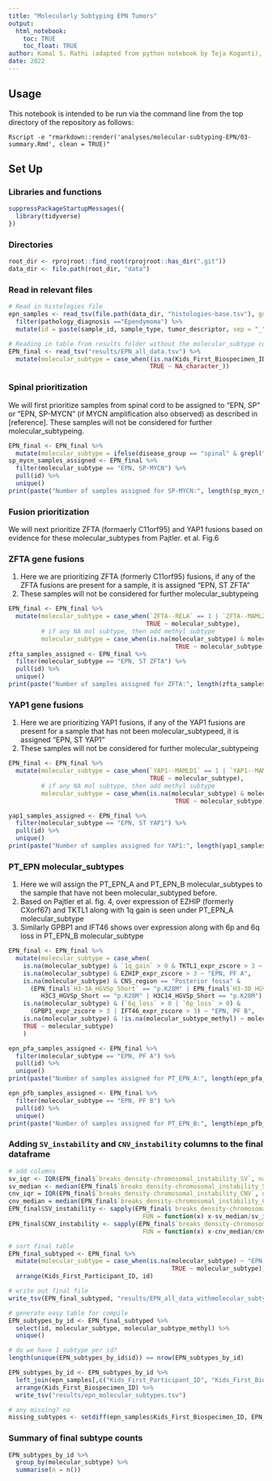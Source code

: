 ```yaml
---
title: "Molecularly Subtyping EPN Tumors"
output: 
  html_notebook:
    toc: TRUE
    toc_float: TRUE
author: Komal S. Rathi (adapted from python notebook by Teja Koganti), Ryan Corbett
date: 2022
---
```


## Usage

This notebook is intended to be run via the command line from the top directory
of the repository as follows:

```
Rscript -e "rmarkdown::render('analyses/molecular-subtyping-EPN/03-summary.Rmd', clean = TRUE)"
```

## Set Up

### Libraries and functions

```r
suppressPackageStartupMessages({
  library(tidyverse)
})
```

### Directories

```r
root_dir <- rprojroot::find_root(rprojroot::has_dir(".git"))
data_dir <- file.path(root_dir, "data")
```

### Read in relevant files

```r
# Read in histologies file
epn_samples <- read_tsv(file.path(data_dir, "histologies-base.tsv"), guess_max = 100000) %>%
  filter(pathology_diagnosis =="Ependymoma") %>%
  mutate(id = paste(sample_id, sample_type, tumor_descriptor, sep = "_"))

# Reading in table from results folder without the molecular_subtype column
EPN_final <- read_tsv("results/EPN_all_data.tsv") %>%
  mutate(molecular_subtype = case_when((is.na(Kids_First_Biospecimen_ID_DNA) & is.na(Kids_First_Biospecimen_ID_RNA) & is.na(Kids_First_Biospecimen_ID_RNA_panel) &                                  !is.na(Kids_First_Biospecimen_ID_Methyl) & is.na(molecular_subtype_methyl)) ~ "EPN, To be classified",
                                       TRUE ~ NA_character_))
```

### Spinal prioritization

We will first prioritize samples from spinal cord to be assigned to "EPN, SP" or "EPN, SP-MYCN" (if MYCN amplification also observed) as described in [reference]. These samples will not be considered for further molecular_subtypeing. 

```r
EPN_final <- EPN_final %>%
  mutate(molecular_subtype = ifelse(disease_group == "spinal" & grepl("amplification", consensus_focal_CN_MYCN), "EPN, SP-MYCN", molecular_subtype))
sp_mycn_samples_assigned <- EPN_final %>%
  filter(molecular_subtype == "EPN, SP-MYCN") %>%
  pull(id) %>%
  unique()
print(paste("Number of samples assigned for SP-MYCN:", length(sp_mycn_samples_assigned)))
```

### Fusion prioritization

We will next prioritize ZFTA (formaerly C11orf95) and YAP1 fusions based on evidence for these molecular_subtypes from Pajtler. et al. Fig.6

### ZFTA gene fusions

1. Here we are prioritizing ZFTA (formerly C11orf95) fusions, if any of the ZFTA fusions are present for a sample, it is assigned "EPN, ST ZFTA"
2. These samples will not be considered for further molecular_subtypeing

```r
EPN_final <- EPN_final %>%
  mutate(molecular_subtype = case_when(`ZFTA--RELA` == 1 | `ZFTA--MAML2` == 1 ~ "EPN, ST ZFTA",
                                      TRUE ~ molecular_subtype),
         # if any NA mol subtype, then add methyl subtype
         molecular_subtype = case_when(is.na(molecular_subtype) & molecular_subtype_methyl == "EPN, ST ZFTA" ~ "EPN, ST ZFTA",
                                              TRUE ~ molecular_subtype))
zfta_samples_assigned <- EPN_final %>%
  filter(molecular_subtype == "EPN, ST ZFTA") %>%
  pull(id) %>%
  unique()
print(paste("Number of samples assigned for ZFTA:", length(zfta_samples_assigned)))
```


### YAP1 gene fusions

1. Here we are prioritizing YAP1 fusions, if any of the YAP1 fusions are present for a sample that has not been molecular_subtypeed, it is assigned "EPN, ST YAP1"
2. These samples will not be considered for further molecular_subtypeing

```r
EPN_final <- EPN_final %>%
  mutate(molecular_subtype = case_when(`YAP1--MAMLD1` == 1 | `YAP1--MAML2` == 1 | `YAP1--FAM118B` == 1 ~ "EPN, ST YAP1",
                                       TRUE ~ molecular_subtype),
         # if any NA mol subtype, then add methyl subtype
         molecular_subtype = case_when(is.na(molecular_subtype) & molecular_subtype_methyl == "EPN, ST YAP1" ~ "EPN, ST YAP1",
                                              TRUE ~ molecular_subtype))

yap1_samples_assigned <- EPN_final %>%
  filter(molecular_subtype == "EPN, ST YAP1") %>%
  pull(id) %>%
  unique()
print(paste("Number of samples assigned for YAP1:", length(yap1_samples_assigned)))
```

### PT_EPN molecular_subtypes

1. Here we will assign the PT_EPN_A and PT_EPN_B molecular_subtypes to the sample that have not been molecular_subtyped before. 
2. Based on Pajtler et al. fig. 4, over expression of EZHIP (formerly CXorf67) and TKTL1 along with 1q gain is seen under PT_EPN_A molecular_subtype
3. Similarly GPBP1 and IFT46 shows over expression along with 6p and 6q loss in PT_EPN_B molecular_subtype


```r
EPN_final <- EPN_final %>%
  mutate(molecular_subtype = case_when(
    is.na(molecular_subtype) & `1q_gain` > 0 & TKTL1_expr_zscore > 3 ~  "EPN, PF A",
    is.na(molecular_subtype) & EZHIP_expr_zscore > 3 ~ "EPN, PF A",
    is.na(molecular_subtype) & CNS_region == "Posterior fossa" & 
      (EPN_final$`H3-3A_HGVSp_Short` == "p.K28M" | EPN_final$`H3-3B_HGVSp_Short` == "p.K28M" | H3C2_HGVSp_Short == "p.K28M" | 
         H3C3_HGVSp_Short == "p.K28M" | H3C14_HGVSp_Short == "p.K28M") ~ "EPN, PF A",
    is.na(molecular_subtype) & (`6q_loss` > 0 | `6p_loss` > 0) & 
      (GPBP1_expr_zscore > 3 | IFT46_expr_zscore > 3) ~ "EPN, PF B",
    is.na(molecular_subtype) & !is.na(molecular_subtype_methyl) ~ molecular_subtype_methyl,
    TRUE ~ molecular_subtype)
    )

epn_pfa_samples_assigned <- EPN_final %>%
  filter(molecular_subtype == "EPN, PF A") %>%
  pull(id) %>%
  unique()
print(paste("Number of samples assigned for PT_EPN_A:", length(epn_pfa_samples_assigned)))

epn_pfb_samples_assigned <- EPN_final %>%
  filter(molecular_subtype == "EPN, PF B") %>%
  pull(id) %>%
  unique()
print(paste("Number of samples assigned for PT_EPN_B:", length(epn_pfb_samples_assigned)))
```

### Adding `SV_instability` and `CNV_instability` columns to the final dataframe

```r
# add columns
sv_iqr <- IQR(EPN_final$`breaks_density-chromosomal_instability_SV`, na.rm = T)
sv_median <- median(EPN_final$`breaks_density-chromosomal_instability_SV`, na.rm = T)
cnv_iqr = IQR(EPN_final$`breaks_density-chromosomal_instability_CNV`, na.rm = T)
cnv_median = median(EPN_final$`breaks_density-chromosomal_instability_CNV`, na.rm = T)
EPN_final$SV_instability <- sapply(EPN_final$`breaks_density-chromosomal_instability_SV`, 
                                     FUN = function(x) x-sv_median/sv_iqr)
EPN_final$CNV_instability <- sapply(EPN_final$`breaks_density-chromosomal_instability_CNV`, 
                                     FUN = function(x) x-cnv_median/cnv_iqr)

# sort final table
EPN_final_subtyped <- EPN_final %>% 
  mutate(molecular_subtype = case_when(is.na(molecular_subtype) ~ "EPN, To be classified",
                                             TRUE ~ molecular_subtype)) %>%
  arrange(Kids_First_Participant_ID, id)

# write out final file 
write_tsv(EPN_final_subtyped, "results/EPN_all_data_withmolecular_subtype.tsv")

# generate easy table for compile
EPN_subtypes_by_id <- EPN_final_subtyped %>%
  select(id, molecular_subtype, molecular_subtype_methyl) %>%
  unique()

# do we have 1 subtype per id?
length(unique(EPN_subtypes_by_id$id)) == nrow(EPN_subtypes_by_id)

EPN_subtypes_by_id <- EPN_subtypes_by_id %>%
  left_join(epn_samples[,c("Kids_First_Participant_ID", "Kids_First_Biospecimen_ID", "id", "sample_id")]) %>%
  arrange(Kids_First_Biospecimen_ID) %>%
  write_tsv("results/epn_molecular_subtypes.tsv")

# any missing? no
missing_subtypes <- setdiff(epn_samples$Kids_First_Biospecimen_ID, EPN_subtypes_by_id$Kids_First_Biospecimen_ID)

```

### Summary of final subtype counts

```r
EPN_subtypes_by_id %>%
  group_by(molecular_subtype) %>%
  summarise(n = n())

```

